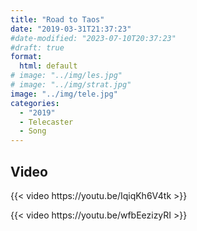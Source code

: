 ```yaml
---
title: "Road to Taos"
date: "2019-03-31T21:37:23"
#date-modified: "2023-07-10T20:37:23"
#draft: true
format: 
  html: default
# image: "../img/les.jpg"
# image: "../img/strat.jpg"
image: "../img/tele.jpg"
categories:
  - "2019"
  - Telecaster
  - Song
---
```


## Video

{{< video https://youtu.be/IqiqKh6V4tk >}}

{{< video https://youtu.be/wfbEezizyRI >}}

